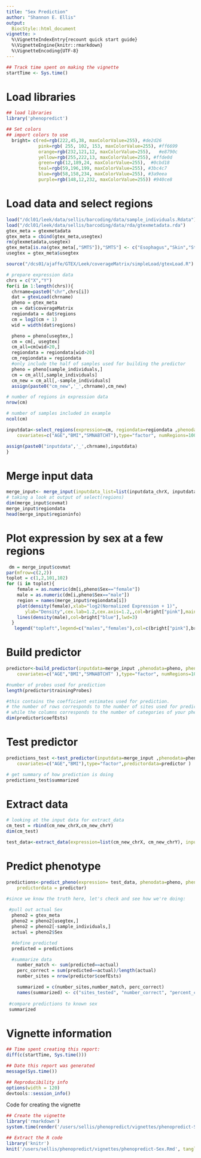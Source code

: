 ```yaml
---
title: "Sex Prediction"
author: "Shannon E. Ellis"
output: 
  BiocStyle::html_document
vignette: >
  %\VignetteIndexEntry{recount quick start guide}
  %\VignetteEngine{knitr::rmarkdown}
  %\VignetteEncoding{UTF-8}  
---
```


```r
## Track time spent on making the vignette
startTime <- Sys.time()
```
# Load libraries

```r
## load libraries
library('phenopredict')

## Set colors
## import colors to use
  bright= c(red=rgb(222,45,38, maxColorValue=255), #de2d26
            pink=rgb( 255, 102, 153, maxColorValue=255), #ff6699
            orange=rgb(232,121,12, maxColorValue=255),   #e8790c
            yellow=rgb(255,222,13, maxColorValue=255), #ffde0d          
            green=rgb(12,189,24, maxColorValue=255),  #0cbd18           
            teal=rgb(59,196,199, maxColorValue=255), #3bc4c7
            blue=rgb(58,158,234, maxColorValue=255), #3a9eea
            purple=rgb(148,12,232, maxColorValue=255)) #940ce8  
```

# Load data and select regions
```r

load("/dcl01/leek/data/sellis/barcoding/data/sample_individuals.Rdata")
load("/dcl01/leek/data/sellis/barcoding/data/rda/gtexmetadata.rda")
gtex_meta = gtexmetadata
gtex_meta = cbind(gtex_meta,usegtex)
rm(gtexmetadata,usegtex)
gtex_meta[is.na(gtex_meta[,"SMTS"]),"SMTS"] <- c("Esophagus","Skin","Stomach","Skin","Esophagus")
usegtex = gtex_meta$usegtex

source("/dcs01/ajaffe/GTEX/Leek/coverageMatrix/simpleLoad/gtexLoad.R")

# prepare expression data
chrs = c("X","Y")
for(i in 1:length(chrs)){
  chrname=paste0("chr",chrs[i])
  dat = gtexLoad(chrname)
  pheno = gtex_meta
  cm = dat$coverageMatrix
  regiondata = dat$regions
  cm = log2(cm + 1)
  wid = width(dat$regions)

  pheno = pheno[usegtex,]
  cm = cm[, usegtex]
  cm_all=cm[wid>20,]
  regiondata = regiondata[wid>20]
  cm_regiondata = regiondata
  #only include the half of samples used for building the predictor
  pheno = pheno[sample_individuals,]
  cm = cm_all[,sample_individuals]
  cm_new = cm_all[,-sample_individuals]
  assign(paste0("cm_new",'_',chrname),cm_new)

# number of regions in expression data 
nrow(cm)

# number of samples included in example
ncol(cm)

inputdata<-select_regions(expression=cm, regiondata=regiondata ,phenodata=pheno, phenotype="Sex",
    covariates=c("AGE","BMI","SMNABTCHT"),type="factor", numRegions=100)

assign(paste0("inputdata",'_',chrname),inputdata)
}
```

# Merge input data

```r
merge_input<- merge_input(inputdata_list=list(inputdata_chrX, inputdata_chrY))
# taking a look at output of select(regions)
dim(merge_input$covmat)
merge_input$regiondata
head(merge_input$regioninfo)

```

# Plot expression by sex at a few regions

```r
 
 dm = merge_input$covmat
par(mfrow=c(2,2))	
toplot = c(1,2,101,102)
for (i in toplot){
	female = as.numeric(dm[i,pheno$Sex=="female"])
	male = as.numeric(dm[i,pheno$Sex=="male"])
	region = names(merge_input$regiondata[i])
	plot(density(female),xlab="log2(Normalized Expression + 1)",
       ylab="Density",cex.lab=1.2,cex.axis=1.2,,col=bright["pink"],main=region,lwd=2)
  	lines(density(male),col=bright["blue"],lwd=3)
  }
   legend("topleft",legend=c("males","females"),col=c(bright["pink"],bright["blue"]),bty="n",lwd=2,cex=1.2)
```

# Build predictor

```r
predictor<-build_predictor(inputdata=merge_input ,phenodata=pheno, phenotype="Sex", 
    covariates=c("AGE","BMI","SMNABTCHT" ),type="factor", numRegions=100)

#number of probes used for prediction
length(predictor$trainingProbes)

#this contains the coefficient estimates used for prediction. 
# the number of rows corresponds to the number of sites used for prediction
# while the columns corresponds to the number of categories of your phenotype.
dim(predictor$coefEsts)

```
# Test predictor

```r
predictions_test <-test_predictor(inputdata=merge_input ,phenodata=pheno, phenotype="Sex", 
    covariates=c("AGE","BMI"),type="factor",predictordata=predictor )

# get summary of how prediction is doing
predictions_test$summarized
```

# Extract data

```r
# looking at the input data for extract_data
cm_test = rbind(cm_new_chrX,cm_new_chrY)
dim(cm_test)

test_data<-extract_data(expression=list(cm_new_chrX, cm_new_chrY), inputdata=list(inputdata_chrX, inputdata_chrY), predictordata=predictor)
```

# Predict phenotype

```r
predictions<-predict_pheno(expression= test_data, phenodata=pheno, phenotype="Sex",
    predictordata = predictor)

#since we know the truth here, let's check and see how we're doing:
 
 #pull out actual Sex
  pheno2 = gtex_meta
  pheno2 = pheno2[usegtex,]
  pheno2 = pheno2[-sample_individuals,]
  actual = pheno2$Sex

  #define predicted
  predicted = predictions

  #summarize data
	number_match <- sum(predicted==actual)
	perc_correct = sum(predicted==actual)/length(actual)
	number_sites = nrow(predictor$coefEsts)

	summarized = c(number_sites,number_match, perc_correct)
	names(summarized) <- c("sites_tested", "number_correct", "percent_correct")
 
 #compare predictions to known sex
 summarized

```

# Vignette information

```r
## Time spent creating this report:
diff(c(startTime, Sys.time()))

## Date this report was generated
message(Sys.time())

## Reproducibility info
options(width = 120)
devtools::session_info()
```

Code for creating the vignette

```r
## Create the vignette
library('rmarkdown')
system.time(render('/users/sellis/phenopredict/vignettes/phenopredict-Sex.Rmd', 'BiocStyle::html_document'))

## Extract the R code
library('knitr')
knit('/users/sellis/phenopredict/vignettes/phenopredict-Sex.Rmd', tangle = TRUE)
```



